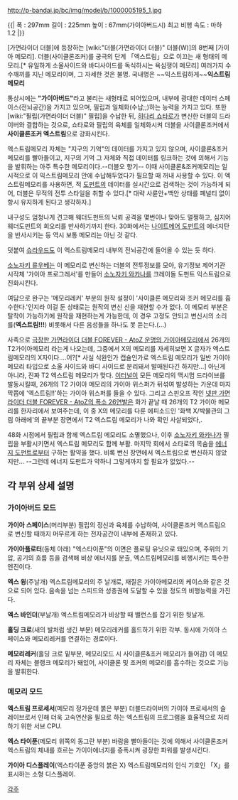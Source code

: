 http://p-bandai.jp/bc/img/model/b/1000005195_1.jpg

{{|
폭 : 297mm
길이 : 225mm
높이 : 67mm(가이아버드시)
최고 비행 속도 : 마하 1.2
|}}

[가면라이더 더블]에 등장하는 [wiki:"더블(가면라이더 더블)" 더블(W)]의 8번째 [가이아 메모리]. 더블(사이클론조커)를 궁극의 단계 「엑스트림」으로 이끄는 새 형태의 메모리.[* 유일하게 소울사이드와 바디사이드를 독식하시는 욕심쟁이 메모리] 여러가지 수수깨끼를 지닌 메모리이며, 그 자세한 것은 불명. 국내명은 ~~익스트림하게~~'''익스트림 메모리'''

통상시에는 '''"가이아버드"'''라고 불리는 새형태로 되어있으며, 내부에 광대한 데이터 스페이스(전뇌공간)을 가지고 있으며, 필립과 일체화(수납;;)하는 능력을 가지고 있다. 또한 [wiki:"필립(가면라이더 더블)" 필립]을 수납한 뒤, [[히다리 쇼타로]]가 변신한 더블의 드라이버와 결합하는 것으로, 쇼타로와 필립의 육체를 일체화시켜 더블을 사이클론조커에서 '''사이클론조커 엑스트림'''으로 강화시킨다.

엑스트림메모리 자체는 "지구의 기억"의 데이터를 가지고 있지 않으며, 사이클론&조커 메모리를 빨아들이고, 지구의 기억 그 자체와 직접 데이터를 링크하는 것에 의해서 기능을 발휘하는 아주 특수한 메모리이다.--더블오 향기-- 이때 사이클론&조커메모리는 일시적으로 이 익스트림메모리 안에 수납해두었다가 필요할 때 꺼내 사용할 수 있다. 이 엑스트림메모리를 사용하면, 적 [[도펀트]]의 데이터를 실시간으로 검색하는 것이 가능하게 되어, 더블은 무적의 전투 스타일을 취할 수 있다.[* 대략 사륜안+백안 상태를 페널티 없이 항시 유지하게 된다고 생각하자.]

내구성도 엄청나게 견고해 웨더도펀트의 낙뢰 공격을 몇번이나 맞아도 멀쩡하고, 심지어 웨더도펀트의 회오리를 반사하기까지 한다. 30화에서는 [[나이트메어 도펀트]]의 에너지탄을 반사시키는 등 역시 보통 메모리는 아닌 것 같다.

덧붙여 [[슈라우드]]도 이 엑스트림메모리 내부의 전뇌공간에 들어올 수 있는 듯 하다.

[[소노자키 류우베]]는 이 메모리로 변신하는 더블의 전투정보를 모아, 유기정보 제어기관 시작체 '가이아 프로그레서'를 만들어 [[소노자키 와카나]]를 크레이돌 도펀트 익스트림으로 진화시킨다.

여담으로 완구는 '메모리레커' 부분의 원작 설정이 '사이클론 메모리와 조커 메모리를 흡수한다.'인지라 이걸 둔 상태로는 원작의 변신 신을 재현할 수가 없다. 이 메모리 부분은 탈착이 가능하기에 원작을 재현하는게 가능한데, 이 경우 고정도 안되고 변신시의 소리를('''엑스트림!!!''') 비롯해서 다른 음성들을 하나도 못 듣는다.(…)

사족으로 [[극장판 가면라이더 더블 FOREVER - AtoZ 운명의 가이아메모리]]에서 26개의 T2가이아메모리 라는게 나오는데, 그중에서 X의 메모리를 자세히보면 X 글자가 엑스트림메모리의 X자이다....어?[* 사실 식완인가 캡슐인가로 엑스트림 메모리가 일반 가이아 메모리 타입으로 소울 사이드와 바디 사이드로 분리돼서 발매된다긴 하지만...] 아닌게 아니라, 진짜 T2 엑스트림 메모리가 맞다. [[이터널]]이 모든 메모리의 맥시멈 드라이브를 발동시킬때, 26개의 T2 가이아 메모리의 가이아 위스퍼가 뒤섞여 발성하는 가운데 마지막쯤에 '엑스트림!!'하는 가이아 위스퍼를 들을 수 있다. 그리고 스핀오프 작인 [[넷판 가면라이더 더블 FOREVER - AtoZ의 폭소 26연발]]은 화가 끝날 때 26개의 T2 가이아 메모리를 한자리에서 보여주는데, 이 중 X의 메모리를 다룬 에피소드인 '화백 X/박물관의 그림 아래에'의 끝부분 장면에서 T2 엑스트림 메모리가 나와 확인 사살되었다,.

48화 시점에서 필립과 함께 엑스트림 메모리도 소멸했으나, 이후 [[소노자키 와카나]]가 필립을 부활시키면서 엑스트림 메모리도 함께 부활. 마지막 회에서 쇼타로의 목숨을 [[에너지 도펀트]]로부터 구하는 활약을 했다. 비록 변신 장면에서 엑스트림으로 변신하지 않았지만… --그런데 에너지 도펀트가 약하니 그렇게까지 할 필요가 없었다.--

== 각 부위 상세 설명 ==
=== 가이아버드 모드 ===
'''가이아 스페이스'''(머리부분)
필립의 정신과 육체를 수납하여, 사이클론조커 엑스트림으로 변신할 때까지 머무르게 하는 전자공간이 내부에 존재하고 있다.

'''가이아플로터'''(동체 아래)
"엑스타이푼"의 이면은 플로팅 유닛으로 돼있으며, 주위의 기압, 공기의 흐름 등을 검색해 비상 에너지를 분출, 엑스트림메모리를 비행시키는 특수한 엔진이다.

'''엑스 윙'''(주날개)
엑스트림메모리의 주 날개로, 재질은 가이아메모리의 케이스와 같은 것으로 되어 있다.
음속을 넘는 스피드와 성층권에 도달할 수 있을 정도의 비행능력을 가진다.

'''엑스 바인더'''(부날개)
엑스트림메모리가 비상할 때 밸런스를 잡기 위한 뒷날개.

'''홀딩 크로'''(새의 발처럼 생긴 부분)
메모리레커를 홀드하기 위한 각부. 동시에 가이아 스페이스와 메모리레커를 연결하는 경로이다.

'''메모리레커'''(홀딩 크로 밑부분, 메모리모드 시 사이클론&조커 메모리가 들어감)
이 메모리 자체는 블랭크 메모리가 돼있어, 사이클론 및 조커의 메모리를 흡수하는 것으로 기능을 발휘한다.

=== 메모리 모드 ===
'''엑스트림 프로세서'''(메모리 정가운데 붉은 부분)
더블드라이버의 가이아 프로세서의 슬레이브로서 인해 더욱 고속연산을 필요로 하는 엑스트림의 프로그램을 효율적으로 처리하기 위한 서브 CPU.

'''엑스 타이푼'''(메모리 위쪽의 동그란 부분)
바람을 빨아들이는 것에 의해서 사이클론조커 엑스트림의 체내를 흐르는 가이아에너지를 증폭시켜 굉장한 파워를 발생시킨다.

'''가이아 디스플레이'''(엑스타이푼 중앙의 붉은 X)
엑스트림메모리의 인식 기호인 「X」를 표시하는 소형 디스플레이.

[[각주]]
